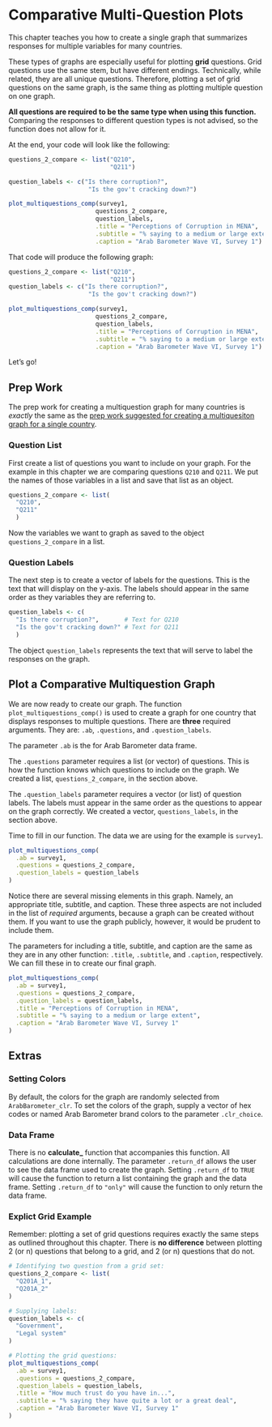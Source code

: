 # Comparative Multi-Question Plots {#chapter-10}

This chapter teaches you how to create a single graph that summarizes responses for multiple variables for many countries. 

These types of graphs are especially useful for plotting **grid** questions. Grid questions use the same stem, but have different endings. Technically, while related, they are all unique questions. Therefore, plotting a set of grid questions on the same graph, is the same thing as plotting multiple question on one graph.

**All questions are required to be the same type when using this function.** Comparing the responses to different question types is not advised, so the function does not allow for it.

At the end, your code will look like the following:

```r

questions_2_compare <- list("Q210",
                            "Q211")

question_labels <- c("Is there corruption?",
                      "Is the gov't cracking down?")

plot_multiquestions_comp(survey1,
                        questions_2_compare,
                        question_labels,
                        .title = "Perceptions of Corruption in MENA",
                        .subtitle = "% saying to a medium or large extent",
                        .caption = "Arab Barometer Wave VI, Survey 1")

```

That code will produce the following graph:


```r

questions_2_compare <- list("Q210",
                            "Q211")
question_labels <- c("Is there corruption?",
                      "Is the gov't cracking down?")

plot_multiquestions_comp(survey1,
                        questions_2_compare,
                        question_labels,
                        .title = "Perceptions of Corruption in MENA",
                        .subtitle = "% saying to a medium or large extent",
                        .caption = "Arab Barometer Wave VI, Survey 1")
```

Let's go!

## Prep Work {#chapter-10-1}

The prep work for creating a multiquestion graph for many countries is _exactly_ the same as the [prep work suggested for creating a multiquesiton graph for a single country](#chapter-10-1).

### Question List {#chapter-10-1-1}

First create a list of questions you want to include on your graph. For the example in this chapter we are comparing questions `Q210` and `Q211`. We put the names of those variables in a list and save that list as an object.

```r

questions_2_compare <- list(
  "Q210",
  "Q211"
  )

```

Now the variables we want to graph as saved to the object `questions_2_compare` in a list.

### Question Labels {#chapter-10-1-2}

The next step is to create a vector of labels for the questions. This is the text that will display on the y-axis. The labels should appear in the same order as they variables they are referring to.

```r

question_labels <- c(
  "Is there corruption?",       # Text for Q210
  "Is the gov't cracking down?" # Text for Q211
  )

```

The object `question_labels` represents the text that will serve to label the responses on the graph.

## Plot a Comparative Multiquestion Graph {#chapter-10-2}

We are now ready to create our graph. The function `plot_multiquestions_comp()` is used to create a graph for one country that displays responses to multiple questions. There are **three** required arguments. They are: `.ab`, `.questions`, and `.question_labels`.

The parameter `.ab` is the for Arab Barometer data frame.

The `.questions` parameter requires a list (or vector) of questions. This is how the function knows which questions to include on the graph. We created a list, `questions_2_compare`, in the section above.

The `.question_labels` parameter requires a vector (or list) of question labels. The labels must appear in the same order as the questions to appear on the graph correctly. We created a vector, `questions_labels`, in the section above.

Time to fill in our function. The data we are using for the example is `survey1`.

```r

plot_multiquestions_comp(
  .ab = survey1,
  .questions = questions_2_compare,
  .question_labels = question_labels
)

```

Notice there are several missing elements in this graph. Namely, an appropriate title, subtitle, and caption. These three aspects are not included in the list of *required* arguments, because a graph can be created without them. If you want to use the graph publicly, however, it would be prudent to include them.

The parameters for including a title, subtitle, and caption are the same as they are in any other function: `.title`, `.subtitle`, and `.caption`, respectively. We can fill these in to create our final graph.

```r

plot_multiquestions_comp(
  .ab = survey1,
  .questions = questions_2_compare,
  .question_labels = question_labels,
  .title = "Perceptions of Corruption in MENA",
  .subtitle = "% saying to a medium or large extent",
  .caption = "Arab Barometer Wave VI, Survey 1"
)

```

## Extras {#chapter-10-3}

### Setting Colors {#chapter-10-3-1}

By default, the colors for the graph are randomly selected from `ArabBarometer_clr`. To set the colors of the graph, supply a vector of hex codes or named Arab Barometer brand colors to the parameter `.clr_choice`.

### Data Frame {#chapter-10-3-2}

There is no **calculate_** function that accompanies this function. All calculations are done internally. The parameter `.return_df` allows the user to see the data frame used to create the graph. Setting `.return_df` to `TRUE` will cause the function to return a list containing the graph and the data frame. Setting `.return_df` to `"only"` will cause the function to only return the data frame.

### Explict Grid Example {#chapter-10-3-3}

Remember: plotting a set of grid questions requires exactly the same steps as outlined throughout this chapter. There is **no difference** between plotting 2 (or n) questions that belong to a grid, and 2 (or n) questions that do not.

```r

# Identifying two question from a grid set:
questions_2_compare <- list(
  "Q201A_1",
  "Q201A_2"
)

# Supplying labels:
question_labels <- c(
  "Government",
  "Legal system"
)

# Plotting the grid questions:
plot_multiquestions_comp(
  .ab = survey1,
  .questions = questions_2_compare,
  .question_labels = question_labels,
  .title = "How much trust do you have in...",
  .subtitle = "% saying they have quite a lot or a great deal",
  .caption = "Arab Barometer Wave VI, Survey 1"
)

```

